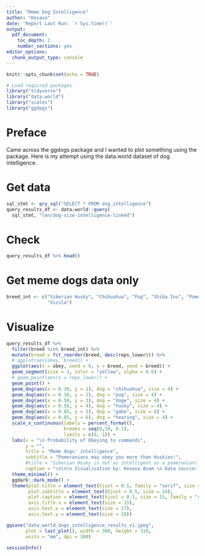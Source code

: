 ```yaml
---
title: "Meme Dog Intelligence"
author: "Kesava"
date: 'Report Last Run: `r Sys.time()`'
output:
  pdf_document:
    toc_depth: 2
    number_sections: yes
editor_options:
  chunk_output_type: console
---
```


```r
knitr::opts_chunk$set(echo = TRUE)

# Load required packages
library("tidyverse")
library("data.world")
library("scales")
library("ggdogs") 
```

\centering
\raggedright
\newpage
\tableofcontents

\newpage

# Preface

Came across the ggdogs package and I wanted to plot something using the package. Here is my attempt using the data.world dataset of dog intelligence.

# Get data

```r
sql_stmt <- qry_sql("SELECT * FROM dog_intelligence")
query_results_df <- data.world::query(
  sql_stmt, "len/dog-size-intelligence-linked")
```

# Check

```r
query_results_df %>% head()
```


\newpage

# Get meme dogs data only

```r
breed_int <- c("Siberian Husky", "Chihuahua", "Pug", "Shiba Inu", "Pomeranian", 
               "Vizsla")
```

# Visualize

```r
query_results_df %>% 
  filter(breed %in% breed_int) %>% 
  mutate(breed = fct_reorder(breed, desc(reps_lower))) %>%
  # ggplot(aes(obey, breed)) +
  ggplot(aes(x = obey, xend = 0, y = breed, yend = breed)) +
  geom_segment(size = 3, color = "yellow", alpha = 0.6) +
  # geom_point(aes(x = reps_lower)) +
  geom_point() +
  geom_dog(aes(x = 0.30, y = 1), dog = "chihuahua", size = 4) +
  geom_dog(aes(x = 0.30, y = 2), dog = "pug", size = 4) +
  geom_dog(aes(x = 0.50, y = 3), dog = "doge", size = 4) +
  geom_dog(aes(x = 0.50, y = 4), dog = "husky", size = 4) +
  geom_dog(aes(x = 0.85, y = 5), dog = "gabe", size = 4) +
  geom_dog(aes(x = 0.85, y = 6), dog = "hearing", size = 4) +
  scale_x_continuous(labels = percent_format(), 
                     breaks = seq(0,10, 0.1), 
                     limits = c(0, 1)) +
  labs(x = "\n Probability of Obeying to commands", 
       y = "", 
       title = "Meme dogs' intelligence",
       subtitle = "Pomeranians may obey you more than Huskies!",
       #title = "Siberian Husky is not as intelligent as a pomeranian!!"
       caption = "\n\n\n Visualisation by: Kesava Asam \n Data source: Data.World, Intelligence of Dogs by Len Fishman") +
  theme_minimal() +
  ggdark::dark_mode() +
  theme(plot.title = element_text(hjust = 0.5, family = "serif", size = 26),
        plot.subtitle = element_text(hjust = 0.5, size = 14),
        plot.caption = element_text(hjust = 0.5, size = 15, family = "serif"),
        axis.title.x = element_text(size = 15), 
        axis.text.x = element_text(size = 17),
        axis.text.y = element_text(size = 20)) 
```

```r
ggsave("data_world_dogs_intelligence_results_v1.jpeg", 
       plot = last_plot(), width = 300, height = 310, 
       units = "mm", dpi = 300)
```

\newpage

```r
sessionInfo()
```

